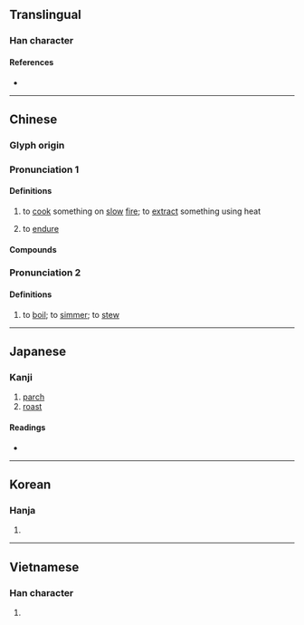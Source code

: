 {{character info/new}}
==Translingual==

===Han character===
{{Han char|rn=86|rad=火|as=11|sn=15|four=58334|canj=GKF,QKF,XQKF|ids=⿱敖灬}}

====References====
* {{Han ref|kx=0680.410|dkj=19352|dj=1092.170|hdz=32226.040|uh=71AC|ud=29100|bh=BCF5|bd=48373}}

----

==Chinese==

===Glyph origin===
{{Han etym}}

===Pronunciation 1===
{{zh-forms}}

{{zh-pron
|m=áo
|c=ngou4,ngaau4
|h=pfs=
|md=
|mn=ngâu/gô/qz:gô͘
|mn_note=ngâu - vernacular; gô/gô͘ - literary
|w=
|ma=y
|mc=y
|oc=y,1
|cat=v
}}

====Definitions====
{{zh-hanzi}}

# to [[cook]] something on [[slow]] [[fire]]; to [[extract]] something using heat
# {{lb|zh|figurative}} to [[endure]]

====Compounds====
{{zh-der|心癢難熬|乾熬|熬煉|焦熬投石|熬油|熬膩|煎熬|熬心血|熬膏|熬出頭|熬煎|熬煮|熬碴兒|熬糖|熬審|熬頭兒|熬鷹|熬頭|熬惱|熬不過|熬夜|打熬|熬藥|熬菜|熬清守淡|熬枯受淡|熬心|熬刑|熬不住|熬磨|苦熬|難熬}}

===Pronunciation 2===
{{zh-forms|alt=𤏶,爊}}
{{zh-pron
|m=āo
|oc=n,2
|cat=v
}}

====Definitions====
{{zh-hanzi}}

# to [[boil]]; to [[simmer]]; to [[stew]]

{{zh-cat|Intermediate}}

----

==Japanese==

===Kanji===
{{ja-kanji|grade=|rs=火11}}

# [[parch]]
# [[roast]]

====Readings====
* {{ja-readings|goon=[[ごう]] (gō)|kanon=[[ごう]] (gō)|kun=[[いる]] (iru)}}

----

==Korean==

===Hanja===
{{ko-hanja|hangeul=오|eumhun=|rv=o|mr=o|y=o}}

# {{defn|lang=ko|sort=火11}}

----

==Vietnamese==

===Han character===
{{vi-readings|rs=火11| hanviet = ngao}}

# {{defn|lang=vi|sort=火11}}

{{cln|vi|Han tu}}